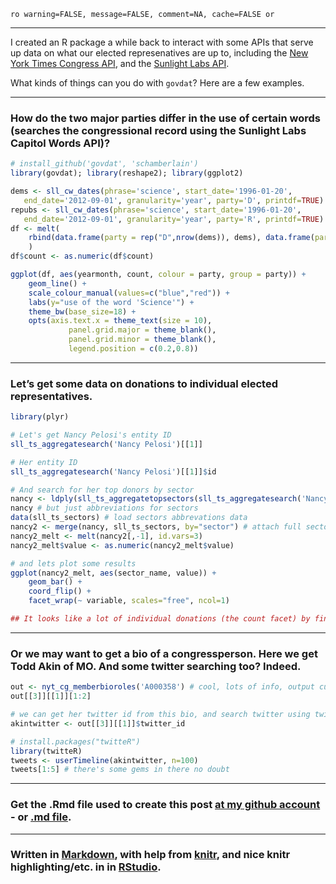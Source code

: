 `ro warning=FALSE, message=FALSE, comment=NA, cache=FALSE or`

*********

I created an R package a while back to interact with some APIs that serve up data on what our elected represenatives are up to, including the [New York Times Congress API](http://developer.nytimes.com/), and the [Sunlight Labs API](http://services.sunlightlabs.com/).

What kinds of things can you do with `govdat`?  Here are a few examples. 

*********

### How do the two major parties differ in the use of certain words (searches the congressional record using the Sunlight Labs Capitol Words API)?
```r
# install_github('govdat', 'schamberlain')
library(govdat); library(reshape2); library(ggplot2)

dems <- sll_cw_dates(phrase='science', start_date='1996-01-20',
   end_date='2012-09-01', granularity='year', party='D', printdf=TRUE)
repubs <- sll_cw_dates(phrase='science', start_date='1996-01-20',
   end_date='2012-09-01', granularity='year', party='R', printdf=TRUE)
df <- melt(
	rbind(data.frame(party = rep("D",nrow(dems)), dems), data.frame(party = rep("R",nrow(repubs)),repubs))
	)
df$count <- as.numeric(df$count)

ggplot(df, aes(yearmonth, count, colour = party, group = party)) + 
	geom_line() + 
	scale_colour_manual(values=c("blue","red")) + 
	labs(y="use of the word 'Science'") +
	theme_bw(base_size=18) +
	opts(axis.text.x = theme_text(size = 10), 
			 panel.grid.major = theme_blank(), 
			 panel.grid.minor = theme_blank(), 
			 legend.position = c(0.2,0.8))
```

*********

### Let's get some data on donations to individual elected representatives.
```r
library(plyr)

# Let's get Nancy Pelosi's entity ID
sll_ts_aggregatesearch('Nancy Pelosi')[[1]]

# Her entity ID
sll_ts_aggregatesearch('Nancy Pelosi')[[1]]$id

# And search for her top donors by sector
nancy <- ldply(sll_ts_aggregatetopsectors(sll_ts_aggregatesearch('Nancy Pelosi')[[1]]$id))
nancy # but just abbreviations for sectors
data(sll_ts_sectors) # load sectors abbrevations data
nancy2 <- merge(nancy, sll_ts_sectors, by="sector") # attach full sector names
nancy2_melt <- melt(nancy2[,-1], id.vars=3)
nancy2_melt$value <- as.numeric(nancy2_melt$value)

# and lets plot some results
ggplot(nancy2_melt, aes(sector_name, value)) +
	geom_bar() +
	coord_flip() +
	facet_wrap(~ variable, scales="free", ncol=1)

## It looks like a lot of individual donations (the count facet) by finance/insurance/realestate, but by amount, the most (by slim margin) is from labor organizations.
```

*********

### Or we may want to get a bio of a congressperson. Here we get Todd Akin of MO. And some twitter searching too? Indeed.
```r
out <- nyt_cg_memberbioroles('A000358') # cool, lots of info, output cutoff for brevity
out[[3]][[1]][1:2]

# we can get her twitter id from this bio, and search twitter using twitteR package
akintwitter <- out[[3]][[1]]$twitter_id

# install.packages("twitteR")
library(twitteR)
tweets <- userTimeline(akintwitter, n=100)
tweets[1:5] # there's some gems in there no doubt
```

*********

### Get the .Rmd file used to create this post [at my github account](https://github.com/SChamberlain/schamberlain.github.com/blob/master/_drafts/2012-09-01-gov-dat.Rmd) - or [.md file](https://github.com/SChamberlain/schamberlain.github.com/tree/master/_posts/2012-09-01-gov-dat.md).

*********

### Written in [Markdown](http://daringfireball.net/projects/markdown/), with help from [knitr](http://yihui.name/knitr/), and nice knitr highlighting/etc. in in [RStudio](http://rstudio.org/).